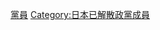 {{DEFAULTSORT:Kokumin Minshu-tou}}
[[Category:國民民主黨_(日本2018年)|黨員]]
[[Category:日本已解散政黨成員|Category:日本已解散政黨成員]]
